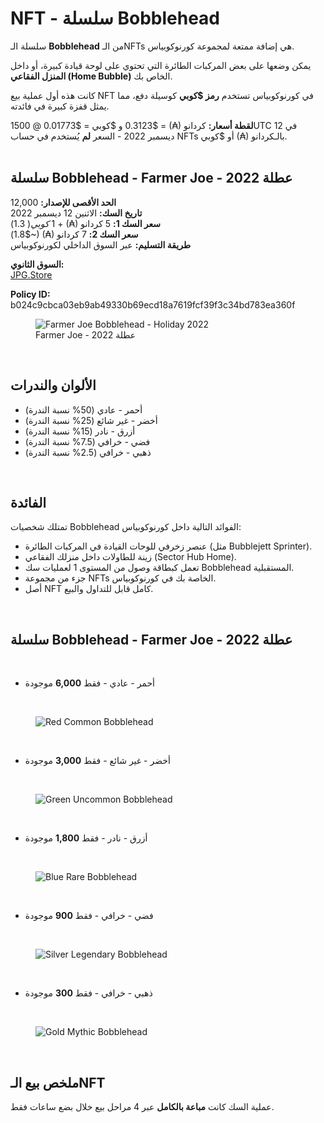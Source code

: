 # NFT - سلسلة Bobblehead  

سلسلة الـ **Bobblehead** من الـNFTs هي إضافة ممتعة لمجموعة كورنوكوبياس.  

يمكن وضعها على بعض المركبات الطائرة التي تحتوي على لوحة قيادة كبيرة، أو داخل **المنزل الفقاعي (Home Bubble)** الخاص بك.  

كانت هذه أول عملية بيع NFT في كورنوكوبياس تستخدم **رمز $كوبي** كوسيلة دفع، مما يمثل قفزة كبيرة في فائدته.  

<div className="note-box">
  <strong>لقطة أسعار:</strong> كردانو (₳) = $0.3123 و $كوبي = $0.01773 @ 1500UTC في 12 ديسمبر 2022 - السعر <b>لم</b> يُستخدم في حساب NFTs بالـكردانو (₳) أو $كوبي.
</div>  

</br>

## سلسلة Bobblehead - Farmer Joe - عطلة 2022  

**الحد الأقصى للإصدار:** 12,000  
**تاريخ السك:** الاثنين 12 ديسمبر 2022  
**سعر السك 1:** 5 كردانو (₳) + 1 $كوبي (~$1.3)  
**سعر السك 2:** 7 كردانو (₳) (~$1.8)  
**طريقة التسليم:** عبر السوق الداخلي لكورنوكوبياس  

**السوق الثانوي:**  
<a href="https://www.jpg.store/collection/cornuكوبيas-farmer-joe-bobblehead-2022" target="_blank" rel="noopener noreferrer">JPG.Store</a>  

<div className="note-box success">
  <strong>Policy ID:</strong> b024c9cbca03eb9ab49330b69ecd18a7619fcf39f3c34bd783ea360f
</div>  

<figure className="img-center">
  <img src="/images/nfts/farmer-joe.gif" alt="Farmer Joe Bobblehead - Holiday 2022" />
  <figcaption>Farmer Joe - عطلة 2022</figcaption>
</figure>  

</br>

## الألوان والندرات  

<ul className="styled-list">
  <li><span className="rarity-common">أحمر - عادي</span> (50% نسبة الندرة)</li>
  <li><span className="rarity-uncommon">أخضر - غير شائع</span> (25% نسبة الندرة)</li>
  <li><span className="rarity-rare">أزرق - نادر</span> (15% نسبة الندرة)</li>
  <li><span className="rarity-legendary">فضي - خرافي</span> (7.5% نسبة الندرة)</li>
  <li><span className="rarity-mythic">ذهبي - خرافي</span> (2.5% نسبة الندرة)</li>
</ul>  

</br>

## الفائدة   

تمتلك شخصيات Bobblehead الفوائد التالية داخل كورنوكوبياس:  

<ul className="styled-list">
  <li>عنصر زخرفي للوحات القيادة في المركبات الطائرة (مثل Bubblejett Sprinter).</li>
  <li>زينة للطاولات داخل منزلك الفقاعي (Sector Hub Home).</li>
  <li>تعمل كبطاقة وصول من المستوى 1 لعمليات سك Bobblehead المستقبلية.</li>
  <li>جزء من مجموعة NFTs الخاصة بك في كورنوكوبياس.</li>
  <li>أصل NFT كامل قابل للتداول والبيع.</li>
</ul>  

</br>

## سلسلة Bobblehead - Farmer Joe - عطلة 2022  

</br>

- <span className="rarity-common">أحمر - عادي</span> - فقط **6,000** موجودة  

</br>

<figure className="img-center">
  <img src="/images/nfts/red-common.gif" alt="Red Common Bobblehead" />
</figure>  

</br>

- <span className="rarity-uncommon">أخضر - غير شائع</span> - فقط **3,000** موجودة  

</br>

<figure className="img-center">
  <img src="/images/nfts/green-uncommon.gif" alt="Green Uncommon Bobblehead" />
</figure>  

</br>

- <span className="rarity-rare">أزرق - نادر</span> - فقط **1,800** موجودة  

</br>

<figure className="img-center">
  <img src="/images/nfts/blue-rare.gif" alt="Blue Rare Bobblehead" />
</figure>  

</br>

- <span className="rarity-legendary">فضي - خرافي</span> - فقط **900** موجودة  

</br>

<figure className="img-center">
  <img src="/images/nfts/silver-legendary.gif" alt="Silver Legendary Bobblehead"/>
</figure>  

</br>

- <span className="rarity-mythic">ذهبي - خرافي</span> - فقط **300** موجودة  

</br>

<figure className="img-center">
  <img src="/images/nfts/gold-mythic.gif" alt="Gold Mythic Bobblehead"/>
</figure>  

</br>

## ملخص بيع الـNFT  

عملية السك كانت **مباعة بالكامل** عبر 4 مراحل بيع خلال بضع ساعات فقط.  

</br>

</br>

</br>
